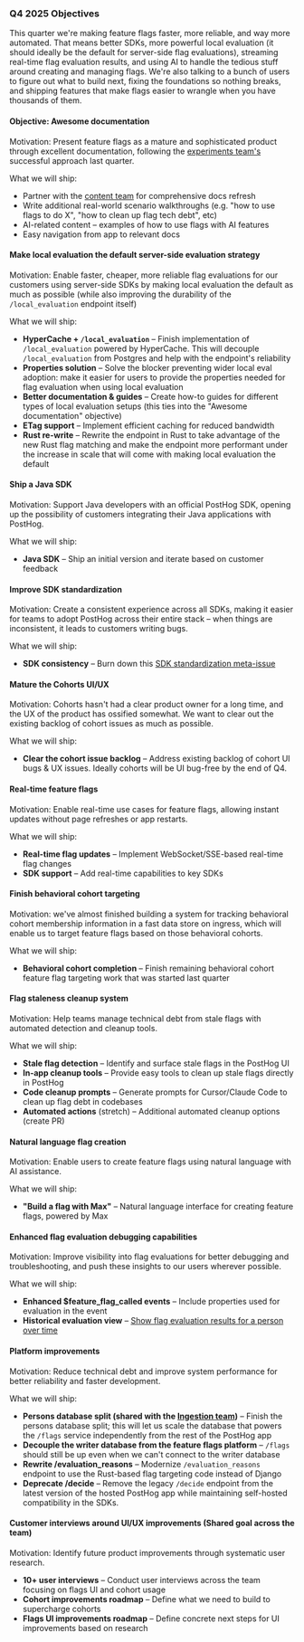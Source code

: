 ### Q4 2025 Objectives
This quarter we're making feature flags faster, more reliable, and way more automated. That means better SDKs, more powerful local evaluation (it should ideally be the default for server-side flag evaluations), streaming real-time flag evaluation results, and using AI to handle the tedious stuff around creating and managing flags. We're also talking to a bunch of users to figure out what to build next, fixing the foundations so nothing breaks, and shipping features that make flags easier to wrangle when you have thousands of them.

#### Objective: Awesome documentation <TeamMember name="Dylan Martin" photo />
Motivation: Present feature flags as a mature and sophisticated product through excellent documentation, following the [experiments team's](/team/experiments) successful approach last quarter.

What we will ship:
* Partner with the [content team](/teams/content) for comprehensive docs refresh
* Write additional real-world scenario walkthroughs (e.g. "how to use flags to do X", "how to clean up flag tech debt", etc)
* AI-related content – examples of how to use flags with AI features
* Easy navigation from app to relevant docs

#### Make local evaluation the default server-side evaluation strategy <TeamMember name="Dylan Martin" photo /> <TeamMember name="Phil Haack" photo />
Motivation: Enable faster, cheaper, more reliable flag evaluations for our customers using server-side SDKs by making local evaluation the default as much as possible (while also improving the durability of the `/local_evaluation` endpoint itself)

What we will ship:
* **HyperCache + `/local_evaluation`** – Finish implementation of `/local_evaluation` powered by HyperCache. This will decouple `/local_evaluation` from Postgres and help with the endpoint's reliability <TeamMember name="Phil Haack" photo />
* **Properties solution** – Solve the blocker preventing wider local eval adoption: make it easier for users to provide the properties needed for flag evaluation when using local evaluation <TeamMember name="Dylan Martin" photo /> <TeamMember name="Phil Haack" photo />
* **Better documentation & guides** – Create how-to guides for different types of local evaluation setups (this ties into the "Awesome documentation" objective) <TeamMember name="Dylan Martin" photo />
* **ETag support** – Implement efficient caching for reduced bandwidth <TeamMember name="Phil Haack" photo /> 
* **Rust re-write** – Rewrite the endpoint in Rust to take advantage of the new Rust flag matching and make the endpoint more performant under the increase in scale that will come with making local evaluation the default <TeamMember name="Phil Haack" photo />

#### Ship a Java SDK <TeamMember name="Dustin Byrne" photo />
Motivation: Support Java developers with an official PostHog SDK, opening up the possibility of customers integrating their Java applications with PostHog.

What we will ship:
* **Java SDK** – Ship an initial version and iterate based on customer feedback

#### Improve SDK standardization <TeamMember name="Dustin Byrne" photo />
Motivation: Create a consistent experience across all SDKs, making it easier for teams to adopt PostHog across their entire stack – when things are inconsistent, it leads to customers writing bugs.

What we will ship:
* **SDK consistency** – Burn down this [SDK standardization meta-issue](https://github.com/PostHog/posthog/issues/31425)

#### Mature the Cohorts UI/UX <TeamMember name="Gustavo Henrique Strassburger" photo />
Motivation: Cohorts hasn't had a clear product owner for a long time, and the UX of the product has ossified somewhat. We want to clear out the existing backlog of cohort issues as much as possible.

What we will ship:
* **Clear the cohort issue backlog** – Address existing backlog of cohort UI bugs & UX issues. Ideally cohorts will be UI bug-free by the end of Q4.

#### Real-time feature flags <TeamMember name="Gustavo Henrique Strassburger" photo />
Motivation: Enable real-time use cases for feature flags, allowing instant updates without page refreshes or app restarts.

What we will ship:
* **Real-time flag updates** – Implement WebSocket/SSE-based real-time flag changes
* **SDK support** – Add real-time capabilities to key SDKs

#### Finish behavioral cohort targeting <TeamMember name="Dylan Martin" photo />
Motivation: we've almost finished building a system for tracking behavioral cohort membership information in a fast data store on ingress, which will enable us to target feature flags based on those behavioral cohorts.

What we will ship:
* **Behavioral cohort completion** – Finish remaining behavioral cohort feature flag targeting work that was started last quarter

#### Flag staleness cleanup system <TeamMember name="Phil Haack" photo />
Motivation: Help teams manage technical debt from stale flags with automated detection and cleanup tools.

What we will ship:
* **Stale flag detection** – Identify and surface stale flags in the PostHog UI
* **In-app cleanup tools** – Provide easy tools to clean up stale flags directly in PostHog
* **Code cleanup prompts** – Generate prompts for Cursor/Claude Code to clean up flag debt in codebases
* **Automated actions** (stretch) – Additional automated cleanup options (create PR)

#### Natural language flag creation <TeamMember name="Phil Haack" photo />
Motivation: Enable users to create feature flags using natural language with AI assistance.

What we will ship:
* **"Build a flag with Max"** – Natural language interface for creating feature flags, powered by Max

#### Enhanced flag evaluation debugging capabilities <TeamMember name="Dylan Martin" photo />
Motivation: Improve visibility into flag evaluations for better debugging and troubleshooting, and push these insights to our users wherever possible.

What we will ship:
* **Enhanced $feature_flag_called events** – Include properties used for evaluation in the event
* **Historical evaluation view** – [Show flag evaluation results for a person over time](https://github.com/PostHog/posthog/issues/38669)

#### Platform improvements <TeamMember name="Dylan Martin" photo />
Motivation: Reduce technical debt and improve system performance for better reliability and faster development.

What we will ship:
* **Persons database split (shared with the [Ingestion team](/teams/ingestion))** – Finish the persons database split; this will let us scale the database that powers the `/flags` service independently from the rest of the PostHog app
* **Decouple the writer database from the feature flags platform** – `/flags` should still be up even when we can't connect to the writer database
* **Rewrite /evaluation_reasons** – Modernize `/evaluation_reasons` endpoint to use the Rust-based flag targeting code instead of Django
* **Deprecate /decide** – Remove the legacy `/decide` endpoint from the latest version of the hosted PostHog app while maintaining self-hosted compatibility in the SDKs.

#### Customer interviews around UI/UX improvements (Shared goal across the team)
Motivation: Identify future product improvements through systematic user research.

* **10+ user interviews** – Conduct user interviews across the team focusing on flags UI and cohort usage
* **Cohort improvements roadmap** – Define what we need to build to supercharge cohorts
* **Flags UI improvements roadmap** – Define concrete next steps for UI improvements based on research